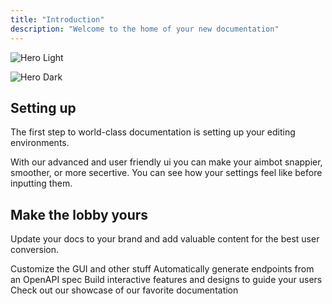 ```yaml
---
title: "Introduction"
description: "Welcome to the home of your new documentation"
---
```


<img
  className="block dark:hidden"
  src="/images/hero-light.png"
  alt="Hero Light"
/>

<img
  className="hidden dark:block"
  src="/s.gif"
  alt="Hero Dark"
  title={true}
/>

## Setting up

The first step to world-class documentation is setting up your editing environments.

<CardGroup cols={2}>
  <Card title="Edit Your Configs To Your Liking" icon="pen-to-square">
    With our advanced and user friendly ui you can make your aimbot snappier, smoother, or more secertive.
  </Card>
  <Card title="Preview Changes" icon="image">
    You can see how your settings feel like before inputting them.
  </Card>
</CardGroup>

## Make the lobby yours

Update your docs to your brand and add valuable content for the best user conversion.

<CardGroup cols={2}>
  <Card title="Customize Style" icon="palette">
    Customize the GUI and other stuff
  </Card>
  <Card title="Reference APIs" icon="code" href="https://mintlify.com/docs/api-playground/openapi">
    Automatically generate endpoints from an OpenAPI spec
  </Card>
  <Card title="Add Components" icon="screwdriver-wrench" href="https://mintlify.com/docs/content/components/accordions">
    Build interactive features and designs to guide your users
  </Card>
  <Card title="Get Inspiration" icon="stars" href="https://mintlify.com/customers">
    Check out our showcase of our favorite documentation
  </Card>
</CardGroup>
